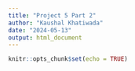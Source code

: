 ```yaml
---
title: "Project 5 Part 2"
author: "Kaushal Khatiwada"
date: "2024-05-13"
output: html_document
---
```


```r
knitr::opts_chunk$set(echo = TRUE)
```
